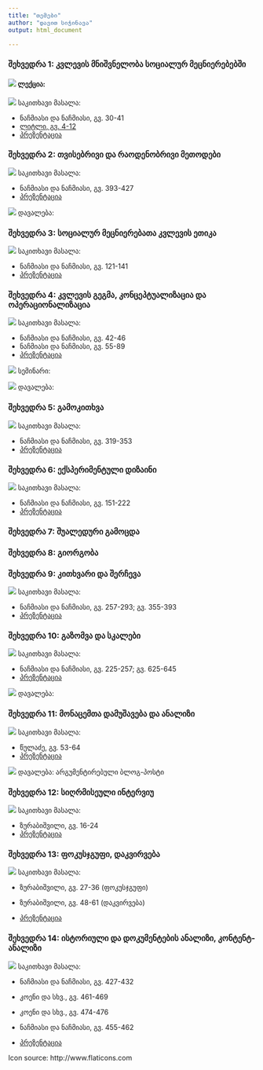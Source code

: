 ```yaml
---
title: "თემები"
author: "დავით სიჭინავა"
output: html_document

---
```


### შეხვედრა 1: კვლევის მნიშვნელობა სოციალურ მეცნიერებებში

#### ![](ico/teacher.png) ლექცია:


![](ico/open-book.png) საკითხავი მასალა:


* ნაჩმიასი და ნაჩმიასი, გვ. 30-41
* [ლიტლი, გვ. 4-12](https://www.dropbox.com/s/xohz2356bwbun0r/%E1%83%9A%E1%83%98%E1%83%A2%E1%83%9A%E1%83%98_%E1%83%A8%E1%83%94%E1%83%A1%E1%83%90%E1%83%95%E1%83%90%E1%83%9A%E1%83%98.pdf?dl=0)
* [პრეზენტაცია](https://davidsichinava.github.io/ssrm/pres/pres1/meeting_1.html)

### შეხვედრა 2: თვისებრივი და რაოდენობრივი მეთოდები

![](ico/open-book.png) საკითხავი მასალა:


* ნაჩმიასი და ნაჩმიასი, გვ. 393-427
* [პრეზენტაცია](https://davidsichinava.github.io/ssrm/pres/pres2/meeting_2.html)

![](ico/book.png) დავალება:


### შეხვედრა 3: სოციალურ მეცნიერებათა კვლევის ეთიკა


![](ico/open-book.png) საკითხავი მასალა:

* ნაჩმიასი და ნაჩმიასი, გვ. 121-141
* [პრეზენტაცია](https://davidsichinava.github.io/ssrm/pres/pres3/meeting_3.html)

### შეხვედრა 4: კვლევის გეგმა, კონცეპტუალიზაცია და ოპერაციონალიზაცია

![](ico/open-book.png) საკითხავი მასალა:

* ნაჩმიასი და ნაჩმიასი, გვ. 42-46
* ნაჩმიასი და ნაჩმიასი, გვ. 55-89
* [პრეზენტაცია](https://davidsichinava.github.io/ssrm/pres/pres4/meeting_4.html)

![](ico/flask-outline.png) სემინარი:


![](ico/book.png) დავალება:



### შეხვედრა 5: გამოკითხვა

![](ico/open-book.png) საკითხავი მასალა:

* ნაჩმიასი და ნაჩმიასი, გვ. 319-353
* [პრეზენტაცია](https://davidsichinava.github.io/ssrm/pres/pres5/meeting_5.html)

### შეხვედრა 6: ექსპერიმენტული დიზაინი

![](ico/open-book.png) საკითხავი მასალა:

* ნაჩმიასი და ნაჩმიასი, გვ. 151-222
* [პრეზენტაცია](https://davidsichinava.github.io/ssrm/pres/pres6/meeting_6.html)


### შეხვედრა 7: შუალედური გამოცდა


### შეხვედრა 8: გიორგობა

### შეხვედრა 9: კითხვარი და შერჩევა


![](ico/open-book.png) საკითხავი მასალა:

* ნაჩმიასი და ნაჩმიასი, გვ. 257-293; გვ. 355-393
* [პრეზენტაცია](https://davidsichinava.github.io/ssrm/pres/pres8/meeting_8.html)


### შეხვედრა 10: გაზომვა და სკალები

![](ico/open-book.png) საკითხავი მასალა:


* ნაჩმიასი და ნაჩმიასი, გვ. 225-257; გვ. 625-645
* [პრეზენტაცია](https://davidsichinava.github.io/ssrm/pres/pres9/meeting_9.html)


![](ico/book.png) დავალება:

### შეხვედრა 11: მონაცემთა დამუშავება და ანალიზი


![](ico/open-book.png) საკითხავი მასალა:

* წულაძე, გვ. 53-64
* [პრეზენტაცია](https://davidsichinava.github.io/ssrm/pres/pres10/meeting_10.html)

![](ico/book.png) დავალება: არგუმენტირებული ბლოგ-პოსტი


### შეხვედრა 12: სიღრმისეული ინტერვიუ

![](ico/open-book.png) საკითხავი მასალა:


* ზურაბიშვილი, გვ. 16-24
* [პრეზენტაცია](https://davidsichinava.github.io/ssrm/pres/pres12/meeting_12.html)

### შეხვედრა 13: ფოკუსჯგუფი, დაკვირვება


![](ico/open-book.png) საკითხავი მასალა:


* ზურაბიშვილი, გვ. 27-36 (ფოკუსჯგუფი)
* ზურაბიშვილი, გვ. 48-61 (დაკვირვება)

* [პრეზენტაცია](https://davidsichinava.github.io/ssrm/pres/pres13/meeting_13.html)


### შეხვედრა 14: ისტორიული და დოკუმენტების ანალიზი, კონტენტ-ანალიზი


![](ico/open-book.png) საკითხავი მასალა:

* ნაჩმიასი და ნაჩმიასი, გვ. 427-432
* კოენი და სხვ., გვ. 461-469


* კოენი და სხვ., გვ. 474-476
* ნაჩმიასი და ნაჩმიასი, გვ. 455-462

* [პრეზენტაცია](https://davidsichinava.github.io/ssrm/pres/pres14/meeting_14.html)



Icon source: http://www.flaticons.com